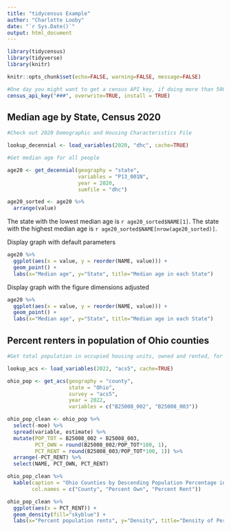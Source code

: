 ```yaml
---
title: "tidycensus Example"
author: "Charlotte Looby"
date: "`r Sys.Date()`"
output: html_document
---
```


```r
library(tidycensus)
library(tidyverse)
library(knitr)

knitr::opts_chunk$set(echo=FALSE, warning=FALSE, message=FALSE)

#One day you might want to get a census API key, if doing more than 500 pulls a day
census_api_key("###", overwrite=TRUE, install = TRUE)
```

## Median age by State, Census 2020

```r

#Check out 2020 Demographic and Housing Characteristics File

lookup_decennial <- load_variables(2020, "dhc", cache=TRUE)

#Get median age for all people

age20 <- get_decennial(geography = "state", 
                       variables = "P13_001N", 
                       year = 2020,
                       sumfile = "dhc")

age20_sorted <- age20 %>%
  arrange(value)
```

The state with the lowest median age is `r age20_sorted$NAME[1]`. The state with the highest median age is `r age20_sorted$NAME[nrow(age20_sorted)]`.

Display graph with default parameters

```r
age20 %>%
  ggplot(aes(x = value, y = reorder(NAME, value))) + 
  geom_point() +
  labs(x="Median age", y="State", title="Median age in each State")
```

Display graph with the figure dimensions adjusted

```r
age20 %>%
  ggplot(aes(x = value, y = reorder(NAME, value))) + 
  geom_point() +
  labs(x="Median age", y="State", title="Median age in each State")
```

## Percent renters in population of Ohio counties

```r

#Get total population in occupied housing units, owned and rented, for counties in Ohio

lookup_acs <- load_variables(2022, "acs5", cache=TRUE)

ohio_pop <- get_acs(geography = "county",
                    state = "Ohio",
                    survey = "acs5", 
                    year = 2022,
                    variables = c("B25008_002", "B25008_003")) 

```

```r
ohio_pop_clean <- ohio_pop %>%
  select(-moe) %>%
  spread(variable, estimate) %>%
  mutate(POP_TOT = B25008_002 + B25008_003,
         PCT_OWN = round(B25008_002/POP_TOT*100, 1),
         PCT_RENT = round(B25008_003/POP_TOT*100, 1)) %>%
  arrange(-PCT_RENT) %>%
  select(NAME, PCT_OWN, PCT_RENT) 

ohio_pop_clean %>%
  kable(caption = "Ohio Counties by Descending Population Percentage in Rented Housing Units",
        col.names = c("County", "Percent Own", "Percent Rent"))

```

```r
ohio_pop_clean %>%
  ggplot(aes(x = PCT_RENT)) +
  geom_density(fill="skyblue") + 
  labs(x="Percent population rents", y="Density", title="Density of Percent Renters in Ohio Counties")
```

